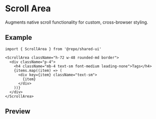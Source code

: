 
<Meta of={Stories} />

# Scroll Area

Augments native scroll functionality for custom, cross-browser styling.

## Example

```tsx
import { ScrollArea } from '@repo/shared-ui'

<ScrollArea className="h-72 w-48 rounded-md border">
  <div className="p-4">
    <h4 className="mb-4 text-sm font-medium leading-none">Tags</h4>
    {items.map((item) => (
      <div key={item} className="text-sm">
        {item}
      </div>
    ))}
  </div>
</ScrollArea>
```

## Preview

<Primary />
